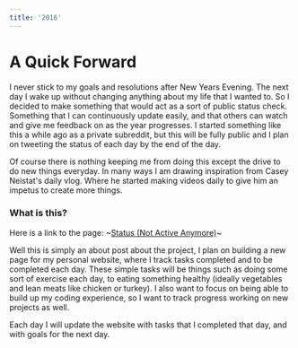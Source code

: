 ```yaml
---
title: '2016'
---
```


# A Quick Forward

I never stick to my goals and resolutions after New Years Evening. The next day I wake up without changing anything about my life that I wanted to. So I decided to make something that would act as a sort of public status check. Something that I can continuously update easily, and that others can watch and give me feedback on as the year progresses. I started something like this a while ago as a private subreddit, but this will be fully public and I plan on tweeting the status of each day by the end of the day.

Of course there is nothing keeping me from doing this except the drive to do new things everyday. In many ways I am drawing inspiration from Casey Neistat's daily vlog. Where he started making videos daily to give him an impetus to create more things.

### What is this?

Here is a link to the page: ~[Status (Not Active Anymore)](http://matthamlin.me/status.html)~

Well this is simply an about post about the project, I plan on building a new page for my personal website, where I track tasks completed and to be completed each day. These simple tasks will be things such as doing some sort of exercise each day, to eating something healthy (ideally vegetables and lean meats like chicken or turkey). I also want to focus on being able to build up my coding experience, so I want to track progress working on new projects as well.

Each day I will update the website with tasks that I completed that day, and with goals for the next day.
